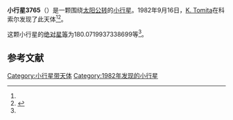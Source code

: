 {{Infobox planet
| bgcolour = #FFFFC0
| name = 3765 Texereau
| symbol = 
| image = 
| caption = 
| discovery = yes
| discovery_ref = 
| discoverer = [[K._Tomita|K. Tomita]]
| discovery_site = [[科索尔|科索尔]] 
| discovered = 1982年9月16日
| designations = yes
| mp_name = 
| named_after = 
| alt_names = 1982 SU1/ 1970 EF3 / 1975 EE5 / 1977 SH2 / 1980 GY / 1982 SY4
| mp_category = [[主带小行星|主带小行星]]
| orbit_ref = <ref name="a">[http://ssd.jpl.nasa.gov/sbdb.cgi?sstr=3765 3765 Texereau] {{Wayback|url=http://ssd.jpl.nasa.gov/sbdb.cgi?sstr=3765 |date=20210717064958 }}，小行星數據庫瀏覽器（JPL Small-Body Database Browser）－[[美国国家航空航天局|美国国家航空航天局]]喷气推进实验室</ref>
| epoch = 2456400.5 (2013年4月18日更新)
| aphelion = {{convert|2.95537916535271|AU|km|3|abbr=on|lk=out}}
| perihelion = {{convert|2.729221747766469|AU|km|3|abbr=on}}
| semimajor = {{convert|2.84230045655959|AU|km|3|abbr=on}}
| eccentricity = 0.039784221
| period = 1750.263371 [[日|日]]<br />4.79[[儒略年|儒略年]]
| avg_speed = 
| inclination = 1.022614118503283
| asc_node = 249.4894227109014
| mean_anomaly = 
| arg_peri = 180.0719937338699
| satellites = 
| physical_characteristics = yes
| dimensions = 
| mass = 
| density = 
| surface_grav = 
| escape_velocity = 
| sidereal_day = 
| axial_tilt = 
| pole_ecliptic_lat = 
| pole_ecliptic_lon = 
| albedo = 
| temperatures= 
| temp_name1 = 
| mean_temp_1 = 
| max_temp_1 = 
| temp_name2 = 
| max_temp_2 = 
| spectral_type = 
| abs_magnitude = 180.0719937338699
}}

'''小行星3765'''（{{lang-en|3765 Texereau}}）是一颗围绕[[太阳|太阳]][[公转|公转]]的[[小行星|小行星]]。1982年9月16日，[[K._Tomita|K. Tomita]]在科索尔发现了此天体<ref name="a" /><ref>{{cite news|title=小行星列表|url=http://cfa-www.harvard.edu/iau/lists/NumberedMPs.txt|accessdate=2013-07-08|newspaper=哈佛大学|archive-date=2008-05-17|archive-url=https://web.archive.org/web/20080517010638/http://cfa-www.harvard.edu/iau/lists/NumberedMPs.txt|dead-url=no}}</ref>。

这颗小行星的[[绝对星等|绝对星等]]为180.0719937338699等<ref name="a" />。

==参考文献==
{{reflist}}
{{Minor Planet Number|[[小行星3764|小行星3764]]|[[小行星3766|小行星3766]]}}

{{小天体}}

[[Category:小行星带天体|Category:小行星带天体]]
[[Category:1982年发现的小行星|Category:1982年发现的小行星]]

{{asteroid-stub}}